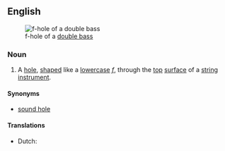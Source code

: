 ==English==
{{wikipedia}}
[[Image:Doublebass fhole.jpg|thumb|f-hole of a [[double bass]]]]
===Noun===
{{en-noun|head=[[f]]-[[hole]]}}

# {{context|musical instruments|lang=en}} A [[hole]], [[shape]]d like a [[lowercase]] ''[[f]]'', through the [[top]] [[surface]] of a [[string instrument]].

====Synonyms====
* [[sound hole]]

====Translations====
* Dutch: {{t+|nl|klankgat|n}}